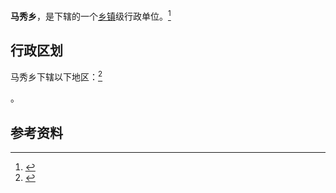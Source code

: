 {{中国乡级行政区|54/21/33/206/000}}

'''马秀乡'''，是{{PRC admin/fullname|54/21/33/206/000|3}}下辖的一个[[乡镇|乡镇]]级行政单位。<ref>{{PRC admin/ref sgc|{{PRC admin/parent|54/21/33/206/000}}}}</ref>

== 行政区划 ==

马秀乡下辖以下地区：<ref>{{PRC admin/ref sgc|54/21/33/206/000}}</ref>

{{PRC admin/children|54/21/33/206/000}}。

== 参考资料 ==

{{reflist}}

{{行政区划小作品}}
{{PRC admin/navcat|54/21/33/206/000}}